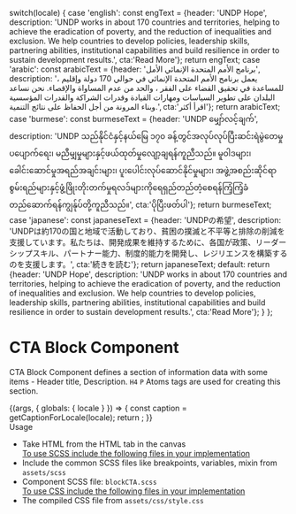 
  switch(locale) {
    case 'english': const engText = {header: 'UNDP Hope', description: 'UNDP works in about 170 countries and territories, helping to achieve the eradication of poverty, and the reduction of inequalities and exclusion. We help countries to develop policies, leadership skills, partnering abilities, institutional capabilities and build resilience in order to sustain development results.', cta:'Read More'}; return engText;
    case 'arabic': const arabicText = {header: 'برنامج الأمم المتحدة الإنمائي الأمل', description: 'يعمل برنامج الأمم المتحدة الإنمائي في حوالي 170 دولة وإقليم ، للمساعدة في تحقيق القضاء على الفقر ، والحد من عدم المساواة والإقصاء. نحن نساعد البلدان على تطوير السياسات ومهارات القيادة وقدرات الشراكة والقدرات المؤسسية وبناء المرونة من أجل الحفاظ على نتائج التنمية.', cta:'اقرأ أكثر'}; return arabicText;
    case 'burmese': const burmeseText = {header: 'UNDP မျှော်လင့်ချက်', description: 'UNDP သည်နိုင်ငံနှင့်နယ်မြေ ၁၇၀ ခန့်တွင်အလုပ်လုပ်ပြီးဆင်းရဲမွဲတေမှုပပျောက်ရေး၊ မညီမျှမှုများနှင့်ဖယ်ထုတ်မှုလျော့ချရန်ကူညီသည်။ မူဝါဒများ၊ ခေါင်းဆောင်မှုအရည်အချင်းများ၊ ပူးပေါင်းလုပ်ဆောင်နိုင်မှုများ၊ အဖွဲ့အစည်းဆိုင်ရာစွမ်းရည်များနှင့်ဖွံ့ဖြိုးတိုးတက်မှုရလဒ်များကိုရေရှည်တည်တံ့စေရန်ကြံ့ကြံ့ခံတည်ဆောက်ရန်ကျွန်ုပ်တို့ကူညီသည်။', cta:'ပိုပြီးဖတ်ပါ'}; return burmeseText;
    case 'japanese': const japaneseText = {header: 'UNDPの希望', description: 'UNDPは約170の国と地域で活動しており、貧困の撲滅と不平等と排除の削減を支援しています。私たちは、開発成果を維持するために、各国が政策、リーダーシップスキル、パートナー能力、制度的能力を開発し、レジリエンスを構築するのを支援します。', cta:'続きを読む'}; return japaneseText;
    default:
      return {header: 'UNDP Hope', description: 'UNDP works in about 170 countries and territories, helping to achieve the eradication of poverty, and the reduction of inequalities and exclusion. We help countries to develop policies, leadership skills, partnering abilities, institutional capabilities and build resilience in order to sustain development results.', cta:'Read More'};
  }
};

<Meta title="Molecules/Text/CTA Block" component={BlockCTA} />

<style>{`
  .sbdocs-h1 {
    font-weight: 700;
  }
  .subheading {
    font-weight: 500;
    font-size: 22px;
    color: #161616;
    letter-spacing: 1.5px;
    line-height: 24px;
    margin-bottom: 12px;
    margin-top: 40px;
  }
  .subheading-2 {
    font-weight: 500;
    font-size: 14px;
    color: #161616;
    letter-spacing: 1.5px;
    line-height: 24px;
    margin-bottom: 12px;
    margin-top: 40px;
  }
  .docblock-code-toggle {
    display: none;
  }
`}</style>

# CTA Block Component

CTA Block Component defines a section of information data with some items - Header title, Description. <code>H4</code> <code>P</code> Atoms tags are used for creating this section.

<Story name="CTA Block">
  {(args, { globals: { locale } }) => {
    const caption = getCaptionForLocale(locale);
    return <BlockCTA headerText={caption.header} descriptionText={caption.description} ctaText={caption.cta}></BlockCTA>;
  }}
</Story>

<div className="subheading">Usage</div>
<ul>
<li>Take HTML from the HTML tab in the canvas</li>
<u>To use SCSS include the following files in your implementation</u>
<li>Include the common SCSS files like breakpoints, variables, mixin from <code>assets/scss</code></li>
<li>Component SCSS file: <code>blockCTA.scss</code></li>
<u>To use CSS include the following files in your implementation</u>
<li>The compiled CSS file from <code>assets/css/style.css</code></li>
</ul>
